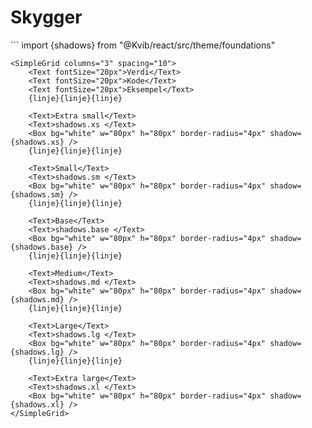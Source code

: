 

<Meta title="Design Tokens/Skygge" />

<h1>Skygger</h1>
``` import {shadows} from "@Kvib/react/src/theme/foundations"

```
<SimpleGrid columns="3" spacing="10">
    <Text fontSize="20px">Verdi</Text>
    <Text fontSize="20px">Kode</Text>
    <Text fontSize="20px">Eksempel</Text>
    {linje}{linje}{linje}

    <Text>Extra small</Text>
    <Text>shadows.xs </Text>
    <Box bg="white" w="80px" h="80px" border-radius="4px" shadow={shadows.xs} />
    {linje}{linje}{linje}

    <Text>Small</Text>
    <Text>shadows.sm </Text>
    <Box bg="white" w="80px" h="80px" border-radius="4px" shadow={shadows.sm} />
    {linje}{linje}{linje}

    <Text>Base</Text>
    <Text>shadows.base </Text>
    <Box bg="white" w="80px" h="80px" border-radius="4px" shadow={shadows.base} />
    {linje}{linje}{linje}

    <Text>Medium</Text>
    <Text>shadows.md </Text>
    <Box bg="white" w="80px" h="80px" border-radius="4px" shadow={shadows.md} />
    {linje}{linje}{linje}

    <Text>Large</Text>
    <Text>shadows.lg </Text>
    <Box bg="white" w="80px" h="80px" border-radius="4px" shadow={shadows.lg} />
    {linje}{linje}{linje}

    <Text>Extra large</Text>
    <Text>shadows.xl </Text>
    <Box bg="white" w="80px" h="80px" border-radius="4px" shadow={shadows.xl} />
</SimpleGrid>
```
